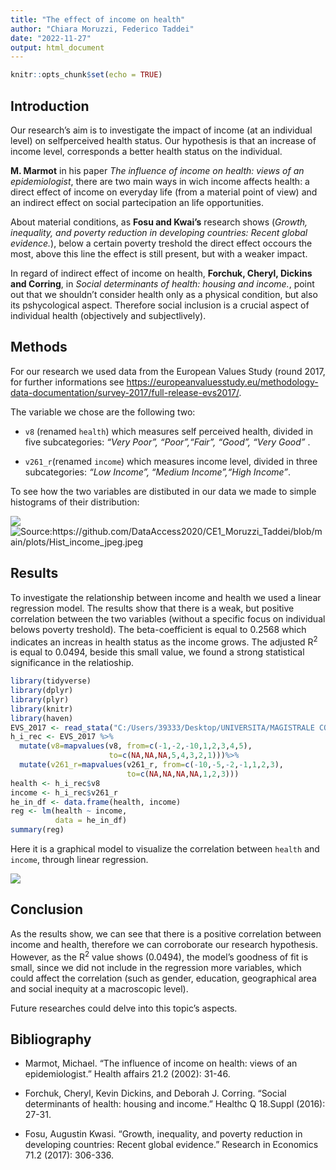 ```yaml
---
title: "The effect of income on health"
author: "Chiara Moruzzi, Federico Taddei"
date: "2022-11-27"
output: html_document
---
```


```r
knitr::opts_chunk$set(echo = TRUE)
```

## Introduction

Our research's aim is to investigate the impact of income (at an individual level) on selfperceived health status.
Our hypothesis is that an increase of income level, corresponds a better health status on the individual. 

**M. Marmot** in his paper *The influence of income on health: views of an epidemiologist*, there are two main ways in wich income affects health: a direct effect of income on everyday life (from a material point of view) and an indirect effect on social partecipation an life opportunities. 

About material conditions, as **Fosu and Kwai's** research shows (*Growth, inequality, and poverty reduction in developing countries: Recent global evidence.*), below a certain poverty treshold the direct effect occours the most, above this line the effect is still present, but with a weaker impact.

In regard of indirect effect of income on health, **Forchuk, Cheryl, Dickins and Corring**, in *Social determinants of health: housing and income.*, point out that we shouldn't consider health only as a physical condition, but also its pshycological aspect. Therefore social inclusion is a crucial aspect of individual health (objectively and subjectlively).

## Methods

For our research we used data from the European Values Study (round 2017, for further informations see <https://europeanvaluesstudy.eu/methodology-data-documentation/survey-2017/full-release-evs2017/>. 

The variable we chose are the following two:

- `v8` (renamed `health`) which measures self perceived health, divided in five subcategories: *"Very Poor", "Poor","Fair", "Good", "Very Good"* .

-  `v261_r`(renamed `income`)  which measures income level, divided in three subcategories: *"Low Income", "Medium Income","High Income"*.

To see how the two variables are distibuted in our data we made to simple histograms of their distribution:

![](https://github.com/DataAccess2020/CE1_Moruzzi_Taddei/blob/main/plots/Hist_health_jpeg.jpeg?raw=true)
![Source:https://github.com/DataAccess2020/CE1_Moruzzi_Taddei/blob/main/plots/Hist_income_jpeg.jpeg](https://github.com/DataAccess2020/CE1_Moruzzi_Taddei/blob/main/plots/Hist_income_jpeg.jpeg?raw=true)

## Results

To investigate the relationship between income and health we used a linear regression model. The results show that there is a weak, but positive correlation between the two variables (without a specific focus on individual belows poverty treshold). The beta-coefficient is equal to 0.2568 which indicates an increas in health status as the income grows. The adjusted R^2^ is equal to 0.0494, beside this small value, we found a strong statistical significance in the relatioship.

```r
library(tidyverse)
library(dplyr)
library(plyr)
library(knitr)
library(haven)
EVS_2017 <- read_stata("C:/Users/39333/Desktop/UNIVERSITA/MAGISTRALE COM-DAPS&CO/CORSI/DATA ACCESS AND REGULATIONS/CLASS EXCERCISE/CE1_Moruzzi_Taddei/data_orig/ZA7500_v5-0-0.dta")
h_i_rec <- EVS_2017 %>%
  mutate(v8=mapvalues(v8, from=c(-1,-2,-10,1,2,3,4,5),
                      to=c(NA,NA,NA,5,4,3,2,1)))%>%
  mutate(v261_r=mapvalues(v261_r, from=c(-10,-5,-2,-1,1,2,3),
                          to=c(NA,NA,NA,NA,1,2,3)))
health <- h_i_rec$v8
income <- h_i_rec$v261_r
he_in_df <- data.frame(health, income)
reg <- lm(health ~ income,
          data = he_in_df)
summary(reg)
```

Here it is a graphical model to visualize the correlation between `health` and `income`, through linear regression.

![](https://github.com/DataAccess2020/CE1_Moruzzi_Taddei/blob/main/plots/Regression_plot_jpeg.jpeg?raw=true)

## Conclusion

As the results show, we can see that there is a positive correlation between income and health, therefore we can corroborate our research hypothesis. However, as the R^2^ value shows (0.0494), the model's goodness of fit is small, since we did not include in the regression more variables, which could affect the correlation (such as gender, education, geographical area and social inequity at a macroscopic level).

Future researches could delve into this topic's aspects.

## Bibliography

- Marmot, Michael. "The influence of income on health: views of an epidemiologist." Health affairs 21.2 (2002): 31-46.

- Forchuk, Cheryl, Kevin Dickins, and Deborah J. Corring. "Social determinants of health: housing and income." Healthc Q 18.Suppl (2016): 27-31.

- Fosu, Augustin Kwasi. "Growth, inequality, and poverty reduction in developing countries: Recent global evidence." Research in Economics 71.2 (2017): 306-336.





